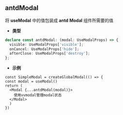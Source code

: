 ## antdModal

将 **useModal** 中的值包装成 **antd** **Modal** 组件所需要的值

- **类型**
```ts
declare const antdModal: (modal: UseModalProps) => {
  visible: UseModalProps['visible'];
  onCancel: UseModalProps['hide'];
  afterClose: UseModalProps['destroy'];
};
```

- **示例**
```tsx
const SimpleModal = createGlobalModal(() => {
const modal = useModal()
return (
  <Modal {...antdModal(modal)}>
    使用vvmodal管理modal状态
  </Modal>
  )
})
  ```
